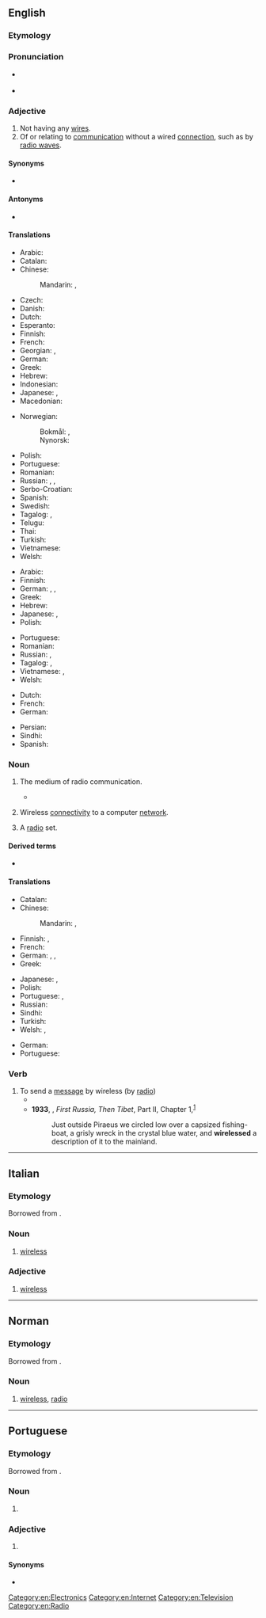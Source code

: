 ==English==

===Etymology===
{{suffix|wire|less|lang=en}}

===Pronunciation===
* {{a|UK}} {{IPA|/ˈwaɪ.ə(ɹ).ləs/|lang=en}}
* {{audio|en-us-wireless.ogg|Audio (US)|lang=en}}

===Adjective===
{{en-adj|-}}

# Not having any [[wire]]s.
# Of or relating to [[communication]] without a wired [[connection]], such as by [[radio wave]]s.

====Synonyms====
* {{l|en|cordless}}

====Antonyms====
* {{l|en|wired}}

====Translations====
{{trans-top|not having any wires}}
* Arabic: {{t|ar|لَاسِلْكِيّ}}
* Catalan: {{t|ca|sense fil}}
* Chinese:
*: Mandarin: {{t+|cmn|無線|sc=Hani}}, {{t+|cmn|无线|tr=wǔxiàn|sc=Hani}}
* Czech: {{t|cs|bezdrátový}}
* Danish: {{t+|da|trådløs}}
* Dutch: {{t+|nl|draadloos}}
* Esperanto: {{t|eo|sendrata}}
* Finnish: {{t+|fi|langaton}}
* French: {{t+|fr|sans fil}}
* Georgian: {{t|ka|უსადენო}}, {{t|ka|უკაბელო}}
* German: {{t+|de|drahtlos}}
* Greek: {{t+|el|ασύρματος|m}}
* Hebrew: {{t|he|אלחוטי|tr=alkhutí}}
* Indonesian: {{t+|id|nirkabel}}
* Japanese: {{t+|ja|無線|tr=むせん, musen|sc=Jpan}}, {{t|ja|ワイヤレス|tr=waiyaresu|sc=Jpan}}
* Macedonian: {{t|mk|безжичен|m|tr=bézžičen}}
{{trans-mid}}
* Norwegian:
*: Bokmål: {{t|no|trådlaus}}, {{t+|nb|trådløs}}
*: Nynorsk: {{t|no|trådlaus}}
* Polish: {{t+|pl|bezprzewodowy}}
* Portuguese: {{t|pt|[[sem]] [[fio]]}}
* Romanian: {{t|ro|[[fără]] [[fir]]}}
* Russian: {{t+|ru|беспро́водный}}, {{t+|ru|беспроводно́й}}, {{t+|ru|беспро́волочный}}
* Serbo-Croatian: {{t|sh|бежично|n|tr=bežično|sc=Cyrl}}
* Spanish: {{t+|es|inalámbrico|m}}
* Swedish: {{t+|sv|trådlös}}
* Tagalog: {{t|tl|awangkawad}}, {{t|tl|walang-kawad}}
* Telugu: {{t|te|తీగెలేని}}
* Thai: {{t|th|ไร้สาย}}
* Turkish: {{t+|tr|kablosuz}}
* Vietnamese: {{t|vi|không dây}}
* Welsh: {{t|cy|diwifr}}
{{trans-bottom}}

{{trans-top|of or relating to wireless telegraphy}}
* Arabic: {{t|ar|لَاسِلْكِيّ}}
* Finnish: {{t+|fi|langaton}}
* German: {{t+|de|drahtlos}}, {{t+|de|Funk|alt=Funk-}}, {{t+|de|Radio|alt=Radio-}}
* Greek: {{t+|el|ασύρματος|m}}
* Hebrew: {{t|he|אלחוטי}}
* Japanese: {{t|ja|ワイヤレス|tr=waiyaresu|sc=Jpan}}, {{t+|ja|無線|tr=むせん, musen|sc=Jpan}}
* Polish: {{t+|pl|radiowy}}
{{trans-mid}}
* Portuguese: {{t|pt|[[sem]] [[fio]]}}
* Romanian: {{t+|ro|radio-}}
* Russian: {{t+|ru|радио|alt=ра́дио-}}, {{t+|ru|беспроводно́й}}
* Tagalog: {{t|tl|awangkawad}}, {{t|tl|walang-kawad}}
* Vietnamese: {{t|vi|không dây}}, {{t+|vi|vô tuyến}}
* Welsh: {{t|cy|diwifr}}
{{trans-bottom}}

{{checktrans-top}}
* Dutch: {{t+check|nl|draadloos}}
* French: {{t+check|fr|sans fil}}
* German: {{t+check|de|drahtlos}}
{{trans-mid}}
* Persian: {{t+check|fa|بی‌سیم|tr=bisim}}
* Sindhi: {{t+check|sd|ريتار}}
* Spanish: {{t-check|es|inalámbrico}}
{{trans-bottom}}

===Noun===
{{wikipedia}}
{{en-noun|-|wirelesses|pl2qual=dated}}

# {{lb|en|uncountable}} The medium of radio communication.
#: {{ux|en|Only about a hundred years ago, '''wireless''' was a new technology.}}
#* {{quote-book|year=1935|author=[https://www.goodreads.com/author/show/288354.George_Goodchild George Goodchild]
|title=Death on the Centre Court|chapter=3
|passage=It had been his intention to go to Wimbledon, but as he himself said: “Why be blooming well frizzled when you can hear all the results over the '''wireless'''. And results are all that concern me.&nbsp;[&hellip;]”}}
# {{lb|en|uncountable}} Wireless [[connectivity]] to a computer [[network]].
#: {{ux|en|If your '''wireless''' stops working, try restarting the router.}}
# {{lb|en|dated}} A [[radio]] set.
#: {{ux|en|Let's switch on the '''wireless''' and listen to the news.}}

====Derived terms====
* {{l|en|wireless operator}}

====Translations====
{{trans-top|radio}}
* Catalan: {{t+|ca|ràdio|f}}
* Chinese:
*: Mandarin: {{t+|cmn|無線電|sc=Hani}}, {{t+|cmn|无线电|tr=wúxiàndiàn|sc=Hani}}
* Finnish: {{t+|fi|radio}}, {{t|fi|radioviestintä}}
* French: {{t+|fr|radio|f}}
* German: {{t+|de|Funk|m}}, {{t+|de|Rundfunk|m}}, {{t+|de|Radio|n}}
* Greek: {{t+|el|ασύρματος|m}}
{{trans-mid}}
* Japanese: {{t|ja|無線機|tr=むせんき, musenki|sc=Jpan}}, {{t|ja|ワイヤレス|tr=waiyaresu|sc=Jpan}}
* Polish: {{t+|pl|radio|n}}
* Portuguese: {{t|pt|[[tecnologia]] [[sem]] [[fio]]|f}}, {{t|pt|[[tecnologia]] [[wireless]]|f}}
* Russian: {{t+|ru|ра́дио|n}}
* Sindhi: {{t+|sd|ريتار}}
* Turkish: {{t+|tr|telsiz}}
* Welsh: {{t+|cy|radio|m}}, {{t|cy|weiarles|m}}
{{trans-bottom}}

{{trans-top|wireless connectivity to a computer network}}
* German: {{t+|de|WLAN|m}}
* Portuguese: {{t+|pt|wireless|f}}
{{trans-mid}}
{{trans-bottom}}

===Verb===
{{en-verb|wirelesses|wirelessing|wirelessed}}

# To send a [[message]] by wireless (by [[radio]])
#* {{quote-book|title=Flag and Fleet|author=William Charles Henry Wood|year=1919|passage=At 3:30 A.M. a huge Zeppelin flew across the British battle line, '''wirelessing''' down to any Germans still to the westward the best way to get home.}}
#* '''1933''', {{w|Robert Byron}}, ''First Russia, Then Tibet'', Part II, Chapter 1,<sup>[http://www.gutenberg.net.au/ebooks14/1403321h.html]</sup>
#*: Just outside Piraeus we circled low over a capsized fishing-boat, a grisly wreck in the crystal blue water, and '''wirelessed''' a description of it to the mainland.

[[Category:en:Electronics]]
[[Category:en:Internet]]
[[Category:en:Television]]
[[Category:en:Radio]]

----

==Italian==

===Etymology===
Borrowed from {{bor|it|en|wireless}}.

===Noun===
{{head|it|noun|g=m|invariable}}

# [[#English|wireless]] {{gloss|transmission without wires}}

===Adjective===
{{head|it|adjective|invariable}}

# {{lb|it|computing}} [[#English|wireless]]

----

==Norman==

===Etymology===
Borrowed from {{bor|nrf|en|wireless}}.

===Noun===
{{nrf-noun|m|pl=-}}

# {{lb|nrf|Guernsey}} [[#English|wireless]], [[radio]]

----

==Portuguese==

===Etymology===
Borrowed from {{bor|pt|en|wireless}}.

===Noun===
{{pt-noun|f}}

# {{lb|pt|networking}} {{l|en|wireless}} {{gloss|wireless connectivity to a computer network}}

===Adjective===
{{pt-adj|pl=wireless}}

# {{lb|pt|of hardware}} {{l|en|wireless}} {{gloss|communicating without wired connections}}

====Synonyms====
* {{l|pt|[[sem]] [[fio]]}}